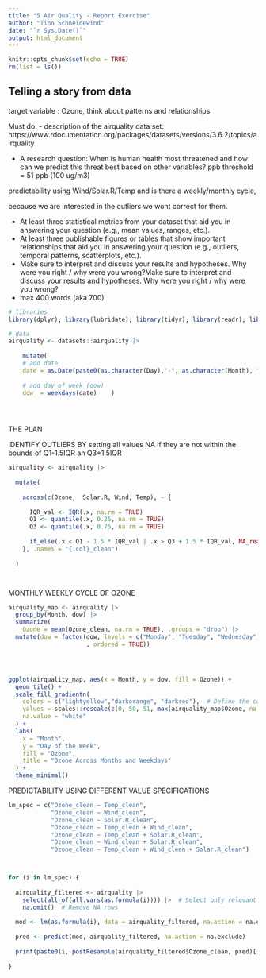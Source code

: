```yaml
---
title: "5 Air Quality - Report Exercise"
author: "Tino Schneidewind"
date: "`r Sys.Date()`"
output: html_document
---
```


```r
knitr::opts_chunk$set(echo = TRUE)
rm(list = ls())
```

## Telling a story from data

target variable : Ozone, think about patterns and relationships

Must do:
- description of the airquality data set: https://www.rdocumentation.org/packages/datasets/versions/3.6.2/topics/airquality

- A research question: When is human health most threatened and how can we predict this threat best based on other variables?
ppb threshold = 51 ppb (100 ug/m3)

predictability using Wind/Solar.R/Temp and is there a weekly/monthly cycle,

because we are interested in the outliers we wont correct for them.


- At least three statistical metrics from your dataset that aid you in answering your question (e.g., mean values, ranges, etc.).
- At least three publishable figures or tables that show important relationships that aid you in answering your question (e.g., outliers, temporal patterns, scatterplots, etc.).
- Make sure to interpret and discuss your results and hypotheses. Why were you right / why were you wrong?Make sure to interpret and discuss your results and hypotheses. Why were you right / why were you wrong?
- max 400 words (aka 700)

```r
# libraries
library(dplyr); library(lubridate); library(tidyr); library(readr); library(stringr); library(purrr); library(caret)

# data
airquality <- datasets::airquality |>
  
    mutate(
    # add date
    date = as.Date(paste0(as.character(Day),"-", as.character(Month), "-", "1973" ), , format="%d-%m-%Y"),
    
    # add day of week (dow)
    dow  = weekdays(date)    )


  
```


THE PLAN

IDENTIFY OUTLIERS BY setting all values NA if they are not within the bounds of Q1-1.5IQR an Q3+1.5IQR

```r

airquality <- airquality |> 
  
  mutate(
    
    across(c(Ozone,  Solar.R, Wind, Temp), ~ {
      
      IQR_val <- IQR(.x, na.rm = TRUE)
      Q1 <- quantile(.x, 0.25, na.rm = TRUE)
      Q3 <- quantile(.x, 0.75, na.rm = TRUE)
      
      if_else(.x < Q1 - 1.5 * IQR_val | .x > Q3 + 1.5 * IQR_val, NA_real_, .x)
    }, .names = "{.col}_clean")
    
  )




```



MONTHLY WEEKLY CYCLE OF OZONE


```r

airquality_map <- airquality |> 
  group_by(Month, dow) |>
  summarize(
    Ozone = mean(Ozone_clean, na.rm = TRUE), .groups = "drop") |>
  mutate(dow = factor(dow, levels = c("Monday", "Tuesday", "Wednesday", "Thursday", "Friday", "Saturday", "Sunday")
                      , ordered = TRUE))




ggplot(airquality_map, aes(x = Month, y = dow, fill = Ozone)) +
  geom_tile() +
  scale_fill_gradientn(
    colors = c("lightyellow","darkorange", "darkred"),  # Define the color transition
    values = scales::rescale(c(0, 50, 51, max(airquality_map$Ozone, na.rm = TRUE))), 
    na.value = "white"
  ) +
  labs(
    x = "Month",
    y = "Day of the Week",
    fill = "Ozone",
    title = "Ozone Across Months and Weekdays"
  ) +
  theme_minimal()

```





 PREDICTABILITY USING DIFFERENT VALUE SPECIFICATIONS
 
 
 
 
```r

lm_spec = c("Ozone_clean ~ Temp_clean", 
            "Ozone_clean ~ Wind_clean", 
            "Ozone_clean ~ Solar.R_clean",
            "Ozone_clean ~ Temp_clean + Wind_clean", 
            "Ozone_clean ~ Temp_clean + Solar.R_clean", 
            "Ozone_clean ~ Wind_clean + Solar.R_clean",
            "Ozone_clean ~ Temp_clean + Wind_clean + Solar.R_clean")



for (i in lm_spec) {
  
  airquality_filtered <- airquality |> 
    select(all_of(all.vars(as.formula(i)))) |>  # Select only relevant variables
    na.omit()  # Remove NA rows
  
  mod <- lm(as.formula(i), data = airquality_filtered, na.action = na.exclude)
  
  pred <- predict(mod, airquality_filtered, na.action = na.exclude)
  
  print(paste0(i, postResample(airquality_filtered$Ozone_clean, pred)[["RMSE"]]))
  
}

```
 
 
 
 
 
 
